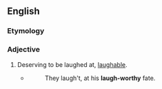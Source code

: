 ==English==

===Etymology===
{{suffix|laugh|worthy|lang=en}}

===Adjective===
{{en-adj}}

# {{lb|en|rare}} Deserving to be laughed at, [[laughable]].
#* {{w|Ben Jonson}}
#*: They laugh't, at his '''laugh-worthy''' fate.